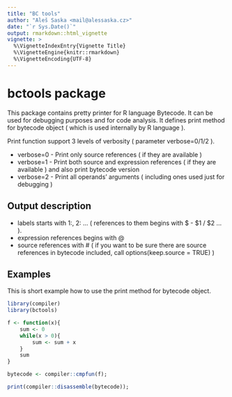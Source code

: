```yaml
---
title: "BC tools"
author: "Aleš Saska <mail@alessaska.cz>"
date: "`r Sys.Date()`"
output: rmarkdown::html_vignette
vignette: >
  %\VignetteIndexEntry{Vignette Title}
  %\VignetteEngine{knitr::rmarkdown}
  %\VignetteEncoding{UTF-8}
---
```


# bctools package

This package contains pretty printer for R language Bytecode. It can be used for debugging purposes and for code analysis. It defines print method for bytecode object ( which is used internally by R language ).

Print function support 3 levels of verbosity ( parameter verbose=0/1/2 ).

* verbose=0 - Print only source references ( if they are available )
* verbose=1 - Print both source and expression references ( if they are available ) and also print bytecode version
* verbose=2 - Print all operands' arguments ( including ones used just for debugging )

## Output description

* labels starts with 1:, 2: ... ( references to them begins with $ - $1 / $2 ... ).
* expression references begins with @
* source references with # ( if you want to be sure there are source references in bytecode included, call options(keep.source = TRUE) )

## Examples

This is short example how to use the print method for bytecode object.

```r

library(compiler)
library(bctools)

f <- function(x){
    sum <- 0
    while(x > 0){
        sum <- sum + x
    }
    sum
}

bytecode <- compiler::cmpfun(f);

print(compiler::disassemble(bytecode));


```
